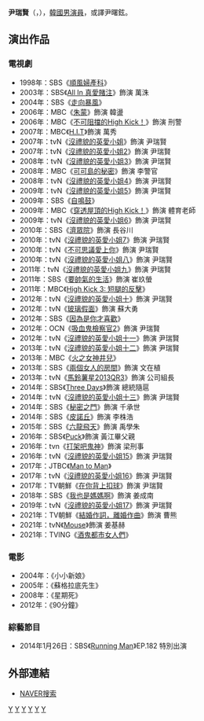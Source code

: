 {{藝人
|姓名 = 尹瑞賢
|類型 = 男演員
|圖片 = Yoon Seo-Hyun from acrofan.jpg
|圖片尺寸 = 
|圖片簡介 = 
|本名 = 
|外文名 =  윤서현
|外文 = ko
|羅馬拼音 = Yoon Seo Heyon
|英文名 =
|暱稱 =
|其他藝名 = 
|國籍 = {{KOR}}
|出生日期 = {{birth_date_and_age|1970|11|2}}
|出生地點 = {{KOR}}
|宗教信仰 = 
|語言 = [[韓語|韓語]]
|職業 = [[演員|演員]]
|教育程度 = [[首爾藝術大學|首爾藝術大學]] 戲劇電影系
|出道作品 = 
|出道日期 = 1998年
|代表作品 = 
|活躍年代 =
|唱片公司 = 
|經紀公司 = 
|相關團體 = 
|網站 = 
}}

'''尹瑞賢'''（{{lang-ko|'''윤서현'''}}，{{bd|1970年|11月2日}}），[[韓國|韓國]][[男演員|男演員]]，或譯尹曙鉉。

== 演出作品 ==

=== 電視劇 ===
*1998年：SBS《[[順風婦產科|順風婦產科]]》
*2003年：SBS《[[All_In_真愛賭注|All In 真愛賭注]]》飾演 萬洙
*2004年：SBS《[[走向暴風|走向暴風]]》
*2006年：MBC《[[朱蒙_(電視劇)|朱蒙]]》飾演 韓盪
*2006年：MBC《[[不可阻擋的High_Kick！|不可阻擋的High Kick！]]》飾演 刑警
*2007年：MBC《[[H.I.T|H.I.T]]》飾演 萬秀
*2007年：tvN《[[沒禮貌的英愛小姐|沒禮貌的英愛小姐]]》飾演 尹瑞賢
*2007年：tvN《[[沒禮貌的英愛小姐#第二季|沒禮貌的英愛小姐2]]》飾演 尹瑞賢
*2008年：tvN《[[沒禮貌的英愛小姐#第三季|沒禮貌的英愛小姐3]]》飾演 尹瑞賢
*2008年：MBC《[[可可島的秘密|可可島的秘密]]》飾演 李警官
*2008年：tvN《[[沒禮貌的英愛小姐#第四季|沒禮貌的英愛小姐4]]》飾演 尹瑞賢
*2009年：tvN《[[沒禮貌的英愛小姐#第五季|沒禮貌的英愛小姐5]]》飾演 尹瑞賢
*2009年：SBS《[[自鳴鼓|自鳴鼓]]》
*2009年：MBC《[[穿透屋頂的High_Kick！|穿透屋頂的High Kick！]]》飾演 體育老師
*2009年：tvN《[[沒禮貌的英愛小姐#第六季|沒禮貌的英愛小姐6]]》飾演 尹瑞賢
*2010年：SBS《[[濟眾院_(電視劇)|濟眾院]]》飾演 長谷川
*2010年：tvN《[[沒禮貌的英愛小姐#第七季|沒禮貌的英愛小姐7]]》飾演 尹瑞賢
*2010年：tvN《[[不可思議愛上你|不可思議愛上你]]》飾演 尹瑞賢
*2010年：tvN《[[沒禮貌的英愛小姐#第8季|沒禮貌的英愛小姐八]]》飾演 尹瑞賢
*2011年：tvN《[[沒禮貌的英愛小姐#第9季|沒禮貌的英愛小姐九]]》飾演 尹瑞賢
*2011年：SBS《[[要帥氣的生活|要帥氣的生活]]》飾演 崔玖螢
*2011年：MBC《[[Highkick3短腿的反擊|High Kick 3: 短腿的反擊]]》
*2012年：tvN《[[沒禮貌的英愛小姐#第10季|沒禮貌的英愛小姐十]]》飾演 尹瑞賢
*2012年：tvN《[[玻璃假面_(韓國電視劇)|玻璃假面]]》飾演 蘇大勇
*2012年：SBS《[[因為是你才喜歡|因為是你才喜歡]]》
*2012年：OCN《[[吸血鬼檢察官#第二季|吸血鬼檢察官2]]》飾演 尹瑞賢
*2012年：tvN《[[沒禮貌的英愛小姐#第11季|沒禮貌的英愛小姐十一]]》飾演 尹瑞賢
*2013年：tvN《[[沒禮貌的英愛小姐#第12季|沒禮貌的英愛小姐十二]]》飾演 尹瑞賢
*2013年：MBC《[[火之女神井兒|火之女神井兒]]》
*2013年：SBS《[[兩個女人的房間|兩個女人的房間]]》飾演 文在植
*2013年：tvN《[[馬鈴薯星2013QR3|馬鈴薯星2013QR3]]》飾演 公司組長
*2014年：SBS《[[Three_Days|Three Days]]》飾演 總統隨扈
*2014年：tvN《[[沒禮貌的英愛小姐#第13季|沒禮貌的英愛小姐十三]]》飾演 尹瑞賢
*2014年：SBS《[[秘密之門|秘密之門]]》飾演 千承世
*2014年：SBS《[[皮諾丘_(電視劇)|皮諾丘]]》飾演 李株浩
*2015年：SBS《[[六龍飛天|六龍飛天]]》飾演 禹學朱
*2016年：SBS《[[Puck|Puck]]》飾演 黃江畢父親
*2016年：tvn《[[打架吧鬼神|打架吧鬼神]]》飾演 梁刑事
*2016年：tvN《[[沒禮貌的英愛小姐#第十五季|沒禮貌的英愛小姐15]]》飾演 尹瑞賢
*2017年：JTBC《[[Man_to_Man|Man to Man]]》
*2017年：tvN《[[沒禮貌的英愛小姐16|沒禮貌的英愛小姐16]]》飾演 尹瑞賢
*2017年：TV朝鮮《[[在你背上扣球|在你背上扣球]]》飾演 尹瑞賢
*2018年：SBS《[[我也是媽媽啊|我也是媽媽啊]]》飾演 姜成南
*2019年：tvN《[[沒禮貌的英愛小姐#第十七季|沒禮貌的英愛小姐17]]》飾演 尹瑞賢
*2021年：TV朝鮮《[[結婚作詞，離婚作曲|結婚作詞，離婚作曲]]》飾演 曹熊
*2021年：tvN《[[Mouse_(電視劇)|Mouse]]》飾演 姜基赫
*2021年：TVING《[[酒鬼都市女人們|酒鬼都市女人們]]》

=== 電影 ===
*2004年：《小小新娘》
*2005年：《蘇格拉底先生》
*2008年：《星期死》
*2012年：《90分鐘》

=== 綜藝節目 ===
*2014年1月26日：SBS《[[Running_Man|Running Man]]》EP.182 特別出演

== 外部連結 ==
*[http://search.naver.com/search.naver?sm=tab_hty.top&where=nexearch&ie=utf8&query=%EC%9C%A4%EC%84%9C%ED%98%84 NAVER搜索] {{Wayback|url=http://search.naver.com/search.naver?sm=tab_hty.top&where=nexearch&ie=utf8&query=%EC%9C%A4%EC%84%9C%ED%98%84 |date=20200418005436 }}{{ko}}

[[Category:韓國電視演員|Y]]
[[Category:韓國電影演員|Y]]
[[Category:首爾藝術大學校友|Y]]
[[Category:尹姓|Y]]
[[Category:韓國男演員|Y]]
[[Category:1970年出生|Y]]